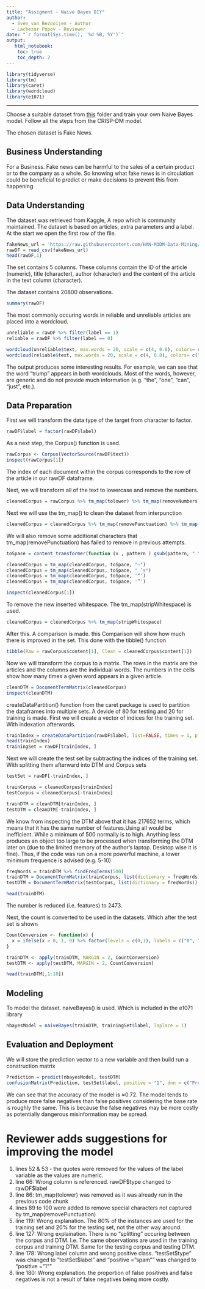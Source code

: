 ```yaml
---
title: "Assigment - Naive Bayes DIY"
author:
  - Sven van Bezooijen - Author
  - Lachezar Popov - Reviewer
date: "`r format(Sys.time(), '%d %B, %Y')`"
output:
   html_notebook:
    toc: true
    toc_depth: 2
---
```


```r
library(tidyverse)
library(tm)
library(caret)
library(wordcloud)
library(e1071)
```

---

Choose a suitable dataset from [this](https://github.com/HAN-M3DM-Data-Mining/assignments/tree/master/datasets) folder and train your own Naive Bayes model. Follow all the steps from the CRISP-DM model.

The chosen dataset is Fake News.

## Business Understanding
For a Business. Fake news can be harmful to the sales of a certain product or to the company as a whole. So knowing what fake news is in circulation could be beneficial to predict or make decisions to prevent this from happening

## Data Understanding

The dataset was retrieved from Kaggle, A repo which is community maintained. The dataset is based on articles, extra parameters and a label.
At the start we open the first row of the file.

```r
fakeNews_url = 'https://raw.githubusercontent.com/HAN-M3DM-Data-Mining/assignments/master/datasets/NB-fakenews.csv'
rawDF = read_csv(fakeNews_url)
head(rawDF,1) 
```

The set contains 5 columns. These columns contain the ID of the article (numeric), title (character), author (character) and the content of the article in the text column (character).

The dataset contains 20800 observations.

```r
summary(rawDF)
```

The most commonly occuring words in reliable and unreliable articles are placed into a wordcloud.

```r
unreliable = rawDF %>% filter(label == 1)
reliable = rawDF %>% filter(label == 0)

wordcloud(unreliable$text, max.words = 20, scale = c(4, 0.8), colors= c("lightsteelblue1","lightsteelblue2","lightsteelblue3","lightsteelblue"))
wordcloud(reliable$text, max.words = 20, scale = c(4, 0.8), colors= c("indianred1","indianred2","indianred3","indianred"))
```

The output produces some interesting results. For example, we can see that the word "trump" appears in both wordclouds. Most of the words, however, are generic and do not provide much information (e.g. "the", "one", "can", "just", etc.).

## Data Preparation

First we will transform the data type of the target from character to factor.

```r
rawDF$label = factor(rawDF$label)
```

As a next step, the Corpus() function is used.

```r
rawCorpus <- Corpus(VectorSource(rawDF$text))
inspect(rawCorpus[1])
```
The index of each document within the corpus corresponds to the row of the article in our rawDF dataframe.

Next, we will transform all of the text to lowercase and remove the numbers. 

```r
cleanedCorpus = rawCorpus %>% tm_map(tolower) %>% tm_map(removeNumbers)
```

Next we will use the tm_map() to clean the dataset from interpunction

```r
cleanedCorpus = cleanedCorpus %>% tm_map(removePunctuation) %>% tm_map(removeWords, stopwords(kind = "en"))
```

We will also remove some additional characters that tm_map(removePunctuation) has failed to remove in previous attempts.

```r
toSpace = content_transformer(function (x , pattern ) gsub(pattern, " ", x))

cleanedCorpus = tm_map(cleanedCorpus, toSpace, "—")
cleanedCorpus = tm_map(cleanedCorpus, toSpace, " ’s")
cleanedCorpus = tm_map(cleanedCorpus, toSpace, '“')
cleanedCorpus = tm_map(cleanedCorpus, toSpace, '”')

inspect(cleanedCorpus[1])
```

To remove the new inserted whitespace. The tm_map(stripWhitespace) is used.

```r
cleanedCorpus = cleanedCorpus %>% tm_map(stripWhitespace)
```
After this. A comparison is made. this Comparison will show how much there is improved in the set. This done with the tibble() function

```r
tibble(Raw = rawCorpus$content[1], Clean = cleanedCorpus$content[1])
```

Now we will transform the corpus to a matrix. The rows in the matrix are the articles and the columns are the individual words. The numbers in the cells show how many times a given word appears in a given article.

```r
cleanDTM = DocumentTermMatrix(cleanedCorpus)
inspect(cleanDTM)
```
createDataPartition() function from the caret package is used to partition the dataframes into multiple sets. A devide of 80 for testing and 20 for training is made. First we will create a vector of indices for the training set. With indexation afterwards.

```r
trainIndex = createDataPartition(rawDF$label, list=FALSE, times = 1, p =.8)
head(trainIndex)
trainingSet = rawDF[trainIndex, ]
```

Next we will create the test set by subtracting the indices of the training set. With splitting them afterward into DTM and Corpus sets

```r
testSet = rawDF[-trainIndex, ]

trainCorpus = cleanedCorpus[trainIndex]
testCorpus = cleanedCorpus[-trainIndex]

trainDTM = cleanDTM[trainIndex, ]
testDTM = cleanDTM[-trainIndex, ]
```

We know from inspecting the DTM above that it has 217652 terms, which means that it has the same number of features.Using all would be inefficient. While a minimum of 500 normally is to high. Anything less produces an object too large to be processed when transforming the DTM later on (due to the limited memory of the author's laptop. Desktop wise it is fine). Thus, if the code was run on a more powerful machine, a lower minimum frequence is advised (e.g. 5-10)

```r
freqWords = trainDTM %>% findFreqTerms(500)
trainDTM = DocumentTermMatrix(trainCorpus, list(dictionary = freqWords))
testDTM = DocumentTermMatrix(testCorpus, list(dictionary = freqWords))

head(trainDTM)
```
The number is reduced (i.e. features) to 2473. 

Next, the count is converted to be used in the datasets. Which after the test set is shown

```r
CountConversion <- function(x) {
  x = ifelse(x > 0, 1, 0) %>% factor(levels = c(0,1), labels = c("0", "1"))
}

trainDTM <- apply(trainDTM, MARGIN = 2, CountConversion)
testDTM <- apply(testDTM, MARGIN = 2, CountConversion)

head(trainDTM[,1:10])
```


## Modeling

To model the dataset. naiveBayes() is used. Which is included in the e1071 library

```r
nbayesModel = naiveBayes(trainDTM, trainingSet$label, laplace = 1)
```

## Evaluation and Deployment

We will store the prediction vector to a new variable and then build run a construction matrix 

```r
Prediction = predict(nbayesModel, testDTM)
confusionMatrix(Prediction, testSet$label, positive = "1", dnn = c("Predicted", "Actual"))
```
We can see that the accuracy of the model is ≈0.72. The model tends to produce more false negatives than false positives considering the base rate is roughly the same. This is because the false negatives may be more costly as potentially dangerous misinformation may be spread.

# Reviewer adds suggestions for improving the model

1. lines 52 & 53 - the quotes were removed for the values of the label variable as the values are numeric.
2. line 66: Wrong column is referenced. rawDF$type changed to rawDF\$label
3. line 86: tm_map(tolower) was removed as it was already run in the previous code chunk
4. lines 89 to 100 were added to remove special characters not captured by tm_map(removePunctuation)
5. line 119: Wrong explanation. The 80% of the instances are used for the training set and 20% for the testing set, not the other way around.
6. line 127: Wrong explaination. There is no "splitting" occuring between the corpus and DTM. I.e. The same observations are used in the training corpus and training DTM. Same for the testing corpus and testing DTM.
7. line 178: Wrong label column and wrong positive class. "testSet$type" was changed to "testSet\$label" and "positive = "spam"" was changed to "positive = "1""
8. line 180: Wrong explanation. the proportion of false positives and false negatives is not a result of false negatives being more costly.